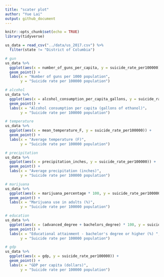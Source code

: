 ```yaml
---
title: "scater plot"
author: "Yue Lai"
output: github_document
---
```


```r
knitr::opts_chunk$set(echo = TRUE)
library(tidyverse)
```

```r
us_data = read_csv("../data/us_2017.csv") %>% 
  filter(state != "District of Columbia")
```

```r
# gun
us_data %>% 
  ggplot(aes(x = number_of_guns_per_capita, y = suicide_rate_per100000)) +
  geom_point() +
  labs(x = "Number of guns per 1000 population", 
       y = "Suicide rate per 100000 population")

# alcohol
us_data %>% 
  ggplot(aes(x = alcohol_consumption_per_capita_gallons, y = suicide_rate_per100000)) +
  geom_point() +
  labs(x = "Alcohol consumption per capita (gallons of ethanol)"， 
       y = "Suicide rate per 100000 population")

# temperature
us_data %>% 
  ggplot(aes(x = mean_temperature_F, y = suicide_rate_per100000)) +
  geom_point() +
  labs(x = "Average temperature (F)", 
       y = "Suicide rate per 100000 population")

# precipitation
us_data %>% 
  ggplot(aes(x = precipitation_inches, y = suicide_rate_per100000)) +
  geom_point() +
  labs(x = "Average precipitation (inches)",
       y = "Suicide rate per 100000 population")

# marijuana
us_data %>% 
  ggplot(aes(x = marijuana_percentage * 100, y = suicide_rate_per100000)) +
  geom_point() +
  labs(x = "Marijuana use in adults (%)", 
       y = "Suicide rate per 100000 population")

# education
us_data %>% 
  ggplot(aes(x = (advanced_degree + bachelors_degree) * 100, y = suicide_rate_per100000)) +
  geom_point() +
  labs(x = "Educational attainment - bachelor's degree or higher (%) ",
       y = "Suicide rate per 100000 population")

# gdp
us_data %>% 
  ggplot(aes(x = gdp, y = suicide_rate_per100000)) +
  geom_point() +
  labs(x = "GDP per capita (dollars)",
       y = "Suicide rate per 100000 population")
```

